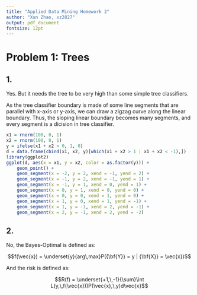```yaml
---
title: "Applied Data Mining Homework 2"
author: "Xun Zhao, xz2827"
output: pdf_document
fontsize: 12pt
---
```


# Problem 1: Trees

## 1.

Yes. But it needs the tree to be very high than some simple tree classifiers.

As the tree classifier boundary is made of some line segments that are parallel with x-axis or y-axis, we can draw a zigzag curve along the linear boundary. Thus, the sloping linear boundary becomes many segments, and every segment is a dicision in tree classifier.

```r
x1 = rnorm(100, 0, 1)
x2 = rnorm(100, 0, 1)
y = ifelse(x1 + x2 > 0, 1, 0)
d = data.frame(cbind(x1, x2, y)[which(x1 + x2 > 1 | x1 + x2 < -1),])
library(ggplot2)
ggplot(d, aes(x = x1, y = x2, color = as.factor(y))) + 
	geom_point() + 
	geom_segment(x = -2, y = 2, xend = -1, yend = 2) +
	geom_segment(x = -1, y = 2, xend = -1, yend = 1) +
	geom_segment(x = -1, y = 1, xend = 0, yend = 1) +
	geom_segment(x = 0, y = 1, xend = 0, yend = 0) +
	geom_segment(x = 0, y = 0, xend = 1, yend = 0) +
	geom_segment(x = 1, y = 0, xend = 1, yend = -1) +
	geom_segment(x = 1, y = -1, xend = 2, yend = -1) +
	geom_segment(x = 2, y = -1, xend = 2, yend = -2)
```

## 2.

No, the Bayes-Optimal is defined as:

$$f(\vec{x}) = \underset{y}{arg\,max}P({\bf{Y}} = y | {\bf{X}} = \vec{x})$$

And the risk is defined as:

$$R(f) = \underset{+1,\,-1}{\sum}\int L(y,\,f(\vec{x}))P(\vec{x},\,y)d\vec{x}$$